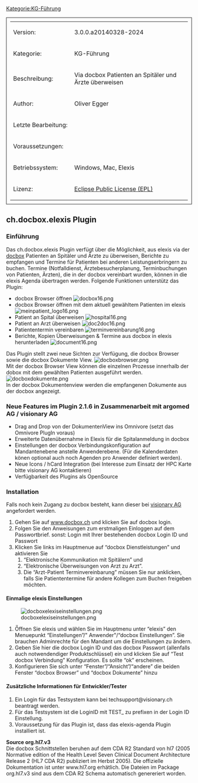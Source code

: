 [[Kategorie:KG-Führung]]
<table style="width:100%; border: 1px solid; padding: 10px">
	
	<tr>
		<td>Version:</td>
		<td> 3.0.0.a20140328-2024 </td>
	</tr>
	<tr>
		<td style="width:150px;">Kategorie:</td>
		<td> KG-Führung </td>
	</tr>
	<tr>
		<td>Beschreibung:</td>
		<td> Via docbox Patienten an Spitäler und Ärzte überweisen </td>
	</tr>
	<tr>
		<td>Author:</td>
		<td>Oliver Egger</td>
	</tr>
	<tr>
		<td>Letzte Bearbeitung:</td>
		<td></td>
	</tr>
	<tr>
		<td>Voraussetzungen:</td>
		<td></td>
	</tr>
	<tr>
		<td>Betriebssystem:</td>
		<td>Windows, Mac, Elexis</td>
	</tr>
	<tr>
		<td>Lizenz:</td>
		<td>[http://www.eclipse.org/legal/epl-v10.html Eclipse Public License (EPL)]</td>
	</tr>
</table>
== ch.docbox.elexis Plugin ==
=== Einführung ===
Das ch.docbox.elexis Plugin verfügt über die Möglichkeit, aus elexis via der [http://www.docbox.ch docbox] Patienten an Spitäler und Ärzte zu überweisen, Berichte zu empfangen und Termine für Patienten bei anderen Leistungserbringern zu buchen. Termine (Notfalldienst, Ärztebesucherplanung, Terminbuchungen von Patienten, Ärzten), die in der docbox vereinbart wurden, können in die elexis Agenda übertragen werden.
Folgende Funktionen unterstütz das Plugin:
* docbox Browser öffnen [[File:docbox16.png]]
* docbox Browser öffnen mit dem aktuell gewähltem Patienten im elexis [[File:meinpatient_logo16.png]]
* Patient an Spital überweisen [[File:hospital16.png]]
* Patient an Arzt überweisen [[File:doc2doc16.png]]
* Patiententermin vereinbaren [[File:terminvereinbarung16.png]]
* Berichte, Kopien Überweisungen &amp; Termine aus docbox in elexis herunterladen [[File:document16.png]]
Das Plugin stellt zwei neue Sichten zur Verfügung, die docbox Browser sowie die docbox Dokumente View.
[[File:docboxbrowser.png]]<br />
Mit der docbox Browser View können die einzelnen Prozesse innerhalb der dobox mit dem gewählten Patienten ausgeführt werden.
[[File:docboxdokumente.png]]<br />
In der docbox Dokumentenview werden die empfangenen Dokumente aus der docbox angezeigt.
=== Neue Features im Plugin 2.1.6 in Zusammenarbeit mit argomed AG / visionary AG ===
* Drag and Drop von der DokumentenView ins Omnivore (setzt das Omnivore PlugIn voraus)
* Erweiterte Datenübernahme in Elexis für die Spitalanmeldung in docbox
* Einstellungen der docbox Verbindungskonfiguration auf Mandantenebene anstelle Anwenderebene. (Für die Kalenderdaten könen optional auch noch Agenden pro Anwender definiert werden).
* Neue Icons / hCard Integration (bei Interesse zum Einsatz der HPC Karte bitte visionary AG kontaktieren)
* Verfügbarkeit des Plugins als OpenSource
=== Installation ===
Falls noch kein Zugang zu docbox besteht, kann dieser bei [http://www.docbox.ch/content/anmelden visionary AG] angefordert werden.
# Gehen Sie auf [http://www.docbox.ch/ www.docbox.ch] und klicken Sie auf docbox login.
# Folgen Sie den Anweisungen zum erstmaligen Einloggen auf dem Passwortbrief. sonst: Login mit Ihrer bestehenden docbox Login ID und Passwort
# Klicken Sie links im Hauptmenue auf “docbox Dienstleistungen” und aktivieren Sie
## “Elektronische Kommunikation mit Spitälern” und
## “Elektronische Überweisungen von Arzt zu Arzt”.
## Die “Arzt-Patient Terminvereinbarung” müssen Sie nur anklicken, falls Sie Patiententermine für andere Kollegen zum Buchen freigeben möchten.
==== Einmalige elexis Einstellungen ====
[[File:docboxelexiseinstellungen.png|frame|none]]
# Ö̈ffnen Sie elexis und wählen Sie im Hauptmenu unter “elexis” den Menuepunkt “Einstellungen”/&quot; Anwender&quot;/“docbox Einstellungen”. Sie brauchen Adminrechte für den Mandant um die Einstellungen zu ändern.
# Geben Sie hier die docbox Login ID und das docbox Passwort (allenfalls auch notwendendiger Produktschlüssel) ein und klicken Sie auf “Test docbox Verbindung” Konfiguration. Es sollte “ok” erscheinen.
# Konfigurieren Sie sich unter “Fenster”/“Ansicht”/“andere” die beiden Fenster “docbox Browser” und “docbox Dokumente” hinzu
==== Zusätzliche Informationen für Entwickler/Tester ====
# Ein Login für das Testsystem kann bei techsupport@visionary.ch beantragt werden.
# Für das Testsystem ist die LoginID mit TEST_ zu prefixen in der Login ID Einstellung.
# Voraussetzung für das Plugin ist, dass das elexis-agenda Plugin installiert ist.
'''Source org.hl7.v3'''<br />
Die docbox Schnittstellen beruhen auf dem CDA R2 Standard von hl7 (2005 Normative edition of the Health Level Seven Clinical Document Architecture Release 2 (HL7 CDA R2) publiziert im Herbst 2005). Die offizielle Dokumentation ist unter www.hl7.org erhätlich. Die Dateien im Package org.hl7.v3 sind aus dem CDA R2 Schema automatisch genereriert worden.